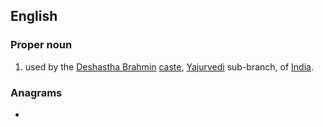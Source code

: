 ==English==

===Proper noun===
{{en-proper noun}}

# {{surname|en|from=India|nodot=1}} used by the [[w:Deshastha Brahmin|Deshastha Brahmin]] [[caste]], [[w:Yajurvedi|Yajurvedi]] sub-branch, of [[India]].

===Anagrams===
* {{anagrams|en|a=aeggr|Gager|Grega|agger|eggar|gager}}